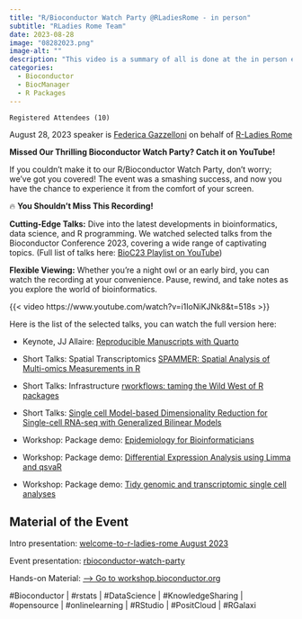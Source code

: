 ```yaml
---
title: "R/Bioconductor Watch Party @RLadiesRome - in person"
subtitle: "RLadies Rome Team"
date: 2023-08-28
image: "08282023.png"
image-alt: ""
description: "This video is a summary of all is done at the in person event in Rome at The Department of Statistics of La Sapienza University"
categories:
  - Bioconductor
  - BiocManager
  - R Packages
---
```


`Registered Attendees (10)`

August 28, 2023 speaker is [Federica Gazzelloni](https://federicagazzelloni.netlify.app/) on behalf of [R-Ladies Rome](https://rladiesrome.quarto.pub/website)

**Missed Our Thrilling Bioconductor Watch Party? Catch it on YouTube!**

If you couldn't make it to our R/Bioconductor Watch Party, don't worry; we've got you covered! The event was a smashing success, and now you have the chance to experience it from the comfort of your screen.

🔥 **You Shouldn't Miss This Recording!**

**Cutting-Edge Talks:** Dive into the latest developments in bioinformatics, data science, and R programming. We watched selected talks from the Bioconductor Conference 2023, covering a wide range of captivating topics. (Full list of talks here: [BioC23 Playlist on YouTube](https://www.youtube.com/playlist?list=PLdl4u5ZRDMQRVvXBi29h7MDtRn-AQGlXS))

**Flexible Viewing:** Whether you're a night owl or an early bird, you can watch the recording at your convenience. Pause, rewind, and take notes as you explore the world of bioinformatics.

{{< video https://www.youtube.com/watch?v=i1IoNiKJNk8&t=518s >}}

Here is the list of the selected talks, you can watch the full version here:

-   Keynote, JJ Allaire: [Reproducible Manuscripts with Quarto](https://www.youtube.com/watch?v=0wB4K08ui4c&list=PLdl4u5ZRDMQRVvXBi29h7MDtRn-AQGlXS&index=11&t=0s)

-   Short Talks: Spatial Transcriptomics [SPAMMER: Spatial Analysis of Multi-omics Measurements in R](https://www.youtube.com/watch?v=sphsm5cvfDQ&list=PLdl4u5ZRDMQRVvXBi29h7MDtRn-AQGlXS&index=18&t=0s)

-   Short Talks: Infrastructure [rworkflows: taming the Wild West of R packages](https://www.youtube.com/watch?v=qdwbJOpVsvU&list=PLdl4u5ZRDMQRVvXBi29h7MDtRn-AQGlXS&index=4&t=0s)

-   Short Talks: [Single cell Model-based Dimensionality Reduction for Single-cell RNA-seq with Generalized Bilinear Models](https://www.youtube.com/watch?v=zcUMq9ZAOnw&list=PLdl4u5ZRDMQRVvXBi29h7MDtRn-AQGlXS&index=33&t=0s)

-   Workshop: Package demo: [Epidemiology for Bioinformaticians](https://www.youtube.com/watch?v=g1tlahrF7DM&list=PLdl4u5ZRDMQRVvXBi29h7MDtRn-AQGlXS&index=24&t=0s)

-   Workshop: Package demo: [Differential Expression Analysis using Limma and qsvaR](https://www.youtube.com/watch?v=k1Z-2woYGHQ&list=PLdl4u5ZRDMQRVvXBi29h7MDtRn-AQGlXS&index=38&t=0s)

-   Workshop: Package demo: [Tidy genomic and transcriptomic single cell analyses](https://www.youtube.com/watch?v=ecRdmHwEC7M&list=PLdl4u5ZRDMQRVvXBi29h7MDtRn-AQGlXS&index=36&t=0s)

## Material of the Event

Intro presentation: [welcome-to-r-ladies-rome August 2023](https://rladiesrome.quarto.pub/welcome-to-r-ladies-rome/)

Event presentation: [rbioconductor-watch-party](https://rladiesrome.quarto.pub/rbioconductor-watch-party/)

Hands-on Material: [--\> Go to workshop.bioconductor.org](workshop.bioconductor.org)

#Bioconductor \| #rstats \| #DataScience \| #KnowledgeSharing \| #opensource \| #onlinelearning \| #RStudio \| #PositCloud \| #RGalaxi
